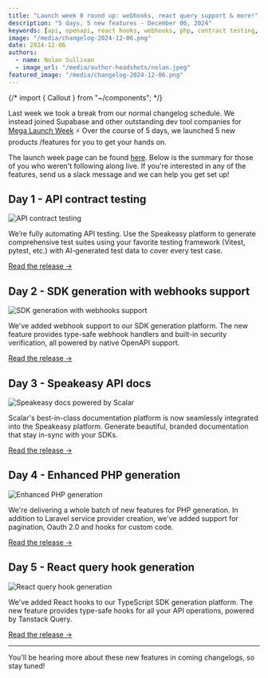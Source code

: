 ```yaml
---
title: "Launch week 0 round up: webhooks, react query support & more!"
description: "5 days, 5 new features - December 06, 2024"
keywords: [api, openapi, react hooks, webhooks, php, contract testing, sdks, developer experience, devex, dx]
image: "/media/changelog-2024-12-06.png"
date: 2024-12-06
authors:
  - name: Nolan Sullivan
  - image_url: "/media/author-headshots/nolan.jpeg"
featured_image: "/media/changelog-2024-12-06.png"
---
```


{/* import { Callout } from "~/components"; */}

Last week we took a break from our normal changelog schedule. We instead joined Supabase and other outstanding dev tool companies for [​Mega Launch Week​](https://launchweek.dev/lw/2024/MEGA) ⚡ Over the course of 5 days, we launched ​5​ ​new products ​/features for you to get your hands on.

The launch week page can be found [here](/launch-week). Below is the summary for those of you who weren't following along live. If you're interested in any of the features, send us a slack message and we can help you get set up!

## Day 1 ​- API contract testing

![API contract testing](./assets/day1-testing.png)

We’re fully automating API testing. Use the Speakeasy platform to generate comprehensive test suites using your favorite testing framework (Vitest, pytest, etc.) with AI-generated test data to cover every test case.

[Read the release →](/post/release-contract-testing)

## Day 2 - SDK generation with webhooks support

![SDK generation with webhooks support](./assets/day2-webhooks.png)

We've added webhook support to our SDK generation platform. The new feature provides type-safe webhook handlers and built-in security verification, all powered by native OpenAPI support.


[Read the release →](/post/release-webhooks-support)

## Day 3 - Speakeasy API docs

![Speakeasy docs powered by Scalar](./assets/day3-scalar.png)

Scalar's best-in-class documentation platform is now seamlessly integrated into the Speakeasy platform. Generate beautiful, branded documentation that stay in-sync with your SDKs.

[Read the release →](/post/release-speakeasy-docs)

## Day 4 - Enhanced PHP generation

![Enhanced PHP generation](./assets/day4-php.png)

We're delivering a whole batch of new features for PHP generation. In addition to Laravel service provider creation, we've added support for pagination, Oauth 2.0 and hooks for custom code.

[Read the release →](/post/release-php)

## Day 5 - React query hook generation

![React query hook generation](./assets/day5-react.png)

We've added React hooks to our TypeScript SDK generation platform. The new feature provides type-safe hooks for all your API operations, powered by Tanstack Query.

[Read the release →](/post/release-react-hooks)

---

You'll be hearing more about these new features in coming changelogs, so stay tuned!
